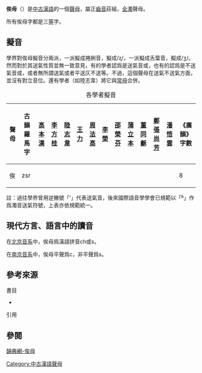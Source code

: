 {{refimprove|time=2015-05-28}}
'''俟母'''{{sfn|竺家寧|1992|p=448}}（'''{{IPA|ʐ}}'''）是[[中古漢語|中古漢語]]的一個[[聲母|聲母]]，屬正[[齒音|齒音]]莊組，[[全濁|全濁]]聲母。

所有俟母字都是三[[等呼|等]]字。

== 擬音 ==
學界對俟母擬音分兩派，一派擬成捲脷音，擬成/ʐ/，一派擬成舌葉音，擬成/ʒ/。然而對於其送氣性質並無一致意見，有的學者認爲是送氣音{{IPA|[ʐʱ]}}或{{IPA|[ʒʱ]}}，也有的認爲是不送氣音{{IPA|[ʐ]}}或{{IPA|[ʒ]}}，或者無所謂送氣或者平送仄不送等。不過，這個聲母在送氣不送氣方面，並沒有對立音位。還有學者（如陸志韋）將它與[[常母|常母]]合併。

{| class="wikitable" style="text-align:center"
|+各學者擬音
|-
!聲母||古韻羅馬字||[[高本漢|高本漢]]||[[李方桂|李方桂]]||[[陸志韋|陸志韋]]||[[王力_(语言学家)|王力]]||[[周法高|周法高]]||[[李榮_(語言學家)|李榮]]||[[邵榮芬|邵榮芬]]||[[蒲立本|蒲立本]]||[[董同龢|董同龢]]||[[鄭張尚芳|鄭張尚芳]]||[[潘悟雲|潘悟雲]]||《廣韻》字數
|-
|俟||zsr||{{IPA|dʐʱ}}||{{IPA|dʐ}}||{{IPA|dʑ}}||{{IPA|dʒʱ}}||{{IPA|ʐ}}||{{IPA|ʒ}}||{{IPA|ʒ}}||{{IPA|ʐ}}||{{IPA|ʒ}}||{{IPA|ʒ}}||{{IPA|ʐ}}||8
|}
註：過往學界曾用逆撇號「ʻ」代表送氣音，後來國際語音學學會已規範以「ʱ」作爲濁音送氣符號，上表亦依規範統一。


==現代方言、語言中的讀音==

在[[北京音系|北京音系]]中，俟母爲漢語拼音ch或s。

在[[南京話|南京音系]]中，俟母平聲爲c，非平聲爲s。

== 參考來源 ==
;書目
*{{clref|竺家寧|1992|ref= {{cite isbn| 9571105104|ref=harv|noedit}}}}

;引用
{{reflist|1}}

==參閱==

[http://ytenx.org/kyonh/cjeng/俟/ 韻典網-俟母] {{Wayback|url=http://ytenx.org/kyonh/cjeng/%E4%BF%9F/ |date=20200206103455 }}

{{切韻音系聲母}}

[[Category:中古漢語聲母|Category:中古漢語聲母]]
